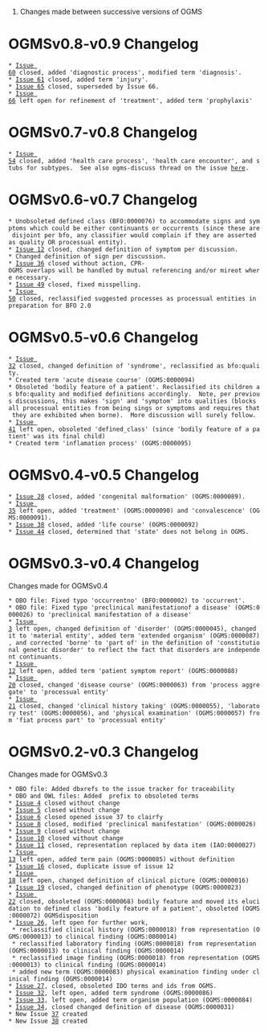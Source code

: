 #Changes made between successive versions of OGMS
= OGMSv0.8-v0.9 Changelog =
 * [http://code.google.com/p/ogms/issues/detail?id=60 Issue 60] closed, added 'diagnostic process', modified term 'diagnosis'.
 * [http://code.google.com/p/ogms/issues/detail?id=61 Issue 61] closed, added term 'injury'.
 * [http://code.google.com/p/ogms/issues/detail?id=65 Issue 65] closed, superseded by Issue 66.
 * [http://code.google.com/p/ogms/issues/detail?id=66 Issue 66] left open for refinement of 'treatment', added term 'prophylaxis'

= OGMSv0.7-v0.8 Changelog =
 * [http://code.google.com/p/ogms/issues/detail?id=54 Issue 54] closed, added 'health care process', 'health care encounter', and stubs for subtypes.  See also ogms-discuss thread on the issue [http://groups.google.com/group/ogms-discuss/browse_thread/thread/a2dbc2ed1dff99d6/bf0e22e8a344c173#bf0e22e8a344c173 here].

= OGMSv0.6-v0.7 Changelog =
 * Unobsoleted defined class (BFO:0000076) to accommodate signs and symptoms which could be either continuants or occurrents (since these are disjoint per bfo, any classifier would complain if they are asserted as quality OR processual entity).
 * [http://code.google.com/p/ogms/issues/detail?id=12 Issue 12] closed, changed definition of symptom per discussion.
 * Changed definition of sign per discussion.
 * [http://code.google.com/p/ogms/issues/detail?id=36 Issue 36] closed without action, CPR-OGMS overlaps will be handled by mutual referencing and/or mireot where necessary.
 * [http://code.google.com/p/ogms/issues/detail?id=49 Issue 49] closed, fixed misspelling.
 * [http://code.google.com/p/ogms/issues/detail?id=50 Issue 50] closed, reclassified suggested processes as processual entities in preparation for BFO 2.0

= OGMSv0.5-v0.6 Changelog =
 * [http://code.google.com/p/ogms/issues/detail?id=32 Issue 32] closed, changed definition of 'syndrome', reclassified as bfo:quality.
 * Created term 'acute disease course' (OGMS:0000094)
 * Obsoleted 'bodily feature of a patient'. Reclassified its children as bfo:quality and modified definitions accordingly.  Note, per previous discussions, this makes 'sign' and 'symptom' into qualities (blocks all processual entities from being sings or symptoms and requires that they are exhibited when borne).  More discussion will surely follow.
 * [http://code.google.com/p/ogms/issues/detail?id=41 Issue 41] left open, obsoleted 'defined_class' (since 'bodily feature of a patient' was its final child)
 * Created term 'inflamation process' (OGMS:0000095)

= OGMSv0.4-v0.5 Changelog =
 * [http://code.google.com/p/ogms/issues/detail?id=28 Issue 28] closed, added 'congenital malformation' (OGMS:0000089).
 * [http://code.google.com/p/ogms/issues/detail?id=35 Issue 35] left open, added 'treatment' (OGMS:0000090) and 'convalescence' (OGMS:0000091).
 * [http://code.google.com/p/ogms/issues/detail?id=38 Issue 38] closed, added 'life course' (OGMS:0000092)
 * [http://code.google.com/p/ogms/issues/detail?id=44 Issue 44] closed, determined that 'state' does not belong in OGMS.

= OGMSv0.3-v0.4 Changelog =
Changes made for OGMSv0.4
 * OBO file: Fixed typo 'occurrentno' (BFO:0000002) to 'occurrent'.
 * OBO file: Fixed typo 'preclinical manifestationof a disease' (OGMS:0000026) to 'preclinical manifestation of a disease'
 * [http://code.google.com/p/ogms/issues/detail?id=3 Issue 3] left open, changed definition of 'disorder' (OGMS:0000045), changed it to 'material entity', added term 'extended organism' (OGMS:0000087), and corrected 'borne' to 'part of' in the definition of 'constitutional genetic disorder' to reflect the fact that disorders are independent continuants. 
 * [http://code.google.com/p/ogms/issues/detail?id=12 Issue 12] left open, added term 'patient symptom report' (OGMS:0000088)
 * [http://code.google.com/p/ogms/issues/detail?id=20 Issue 20] closed, changed 'disease course' (OGMS:0000063) from 'process aggregate' to 'processual entity'
 * [http://code.google.com/p/ogms/issues/detail?id=21 Issue 21] closed, changed 'clinical history taking' (OGMS:0000055), 'laboratory test' (OGMS:0000056), and 'physical examination' (OGMS:0000057) from 'fiat process part' to 'processual entity'

= OGMSv0.2-v0.3 Changelog =
Changes made for OGMSv0.3
 * OBO file: Added dbxrefs to the issue tracker for traceability
 * OBO and OWL files: Added {{{obsolete_}}} prefix to obsoleted terms
 * [http://code.google.com/p/ogms/issues/detail?id=4 Issue 4] closed without change
 * [http://code.google.com/p/ogms/issues/detail?id=5 Issue 5] closed without change
 * [http://code.google.com/p/ogms/issues/detail?id=6 Issue 6] closed opened issue 37 to clairfy
 * [http://code.google.com/p/ogms/issues/detail?id=8 Issue 8] closed, modified 'preclinical manifestation' (OGMS:0000026)
 * [http://code.google.com/p/ogms/issues/detail?id=9 Issue 9] closed without change
 * [http://code.google.com/p/ogms/issues/detail?id=10 Issue 10] closed without change
 * [http://code.google.com/p/ogms/issues/detail?id=11 Issue 11] closed, representation replaced by data item (IAO:0000027)
 * [http://code.google.com/p/ogms/issues/detail?id=13 Issue 13] left open, added term pain (OGMS:0000085) without definition
 * [http://code.google.com/p/ogms/issues/detail?id=16 Issue 16] closed, duplicate issue of issue 12
 * [http://code.google.com/p/ogms/issues/detail?id=18 Issue 18] left open, changed definition of clinical picture (OGMS:0000016)
 * [http://code.google.com/p/ogms/issues/detail?id=19 Issue 19] closed, changed definition of phenotype (OGMS:0000023)
 * [http://code.google.com/p/ogms/issues/detail?id=22 Issue 22] closed, obsoleted (OGMS:0000068) bodily feature and moved its elucidation to defined class 'bodily feature of a patient', obsoleted (OGMS:0000072) OGMSdisposition
 * [http://code.google.com/p/ogms/issues/detail?id=26 Issue 26], left open for further work, 
  * reclassified clinical history (OGMS:0000018) from representation (OGMS:0000013) to clinical finding (OGMS:0000014) 
  * reclassified laboratory finding (OGMS:0000018) from representation (OGMS:0000013) to clinical finding (OGMS:0000014) 
  * reclassified image finding (OGMS:0000018) from representation (OGMS:0000013) to clinical finding (OGMS:0000014)
  * added new term (OGMS:0000083) physical examination finding under clinical finding (OGMS:0000014)
 * [http://code.google.com/p/ogms/issues/detail?id=27 Issue 27], closed, obsoleted IDO terms and ids from OGMS.
 * [http://code.google.com/p/ogms/issues/detail?id=32 Issue 32], left open, added term syndrome (OGMS:0000086)
 * [http://code.google.com/p/ogms/issues/detail?id=33 Issue 33], left open, added term organism population (OGMS:0000084)
 * [http://code.google.com/p/ogms/issues/detail?id=34 Issue 34], closed changed definition of disease (OGMS:0000031)
 * New Issue [http://code.google.com/p/ogms/issues/detail?id=37 37] created
 * New Issue [http://code.google.com/p/ogms/issues/detail?id=38 38] created
